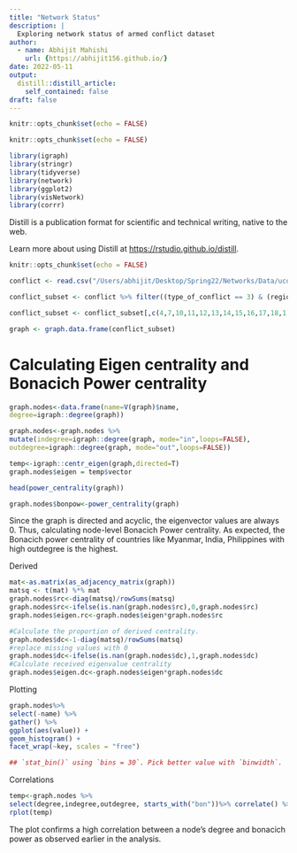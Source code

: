 ```yaml
---
title: "Network Status"
description: |
  Exploring network status of armed conflict dataset
author:
  - name: Abhijit Mahishi
    url: {https://abhijit156.github.io/}
date: 2022-05-11
output:
  distill::distill_article:
    self_contained: false
draft: false
---
```

```r
knitr::opts_chunk$set(echo = FALSE)
```


```r
knitr::opts_chunk$set(echo = FALSE)

library(igraph)
library(stringr)
library(tidyverse)
library(network)
library(ggplot2)
library(visNetwork)
library(corrr)

```

Distill is a publication format for scientific and technical writing, native to the web.

Learn more about using Distill at <https://rstudio.github.io/distill>.
```r
knitr::opts_chunk$set(echo = FALSE)

conflict <- read.csv("/Users/abhijit/Desktop/Spring22/Networks/Data/ucdp-dyadic-211.csv", header=TRUE)

conflict_subset <- conflict %>% filter((type_of_conflict == 3) & (region == 3))

conflict_subset <- conflict_subset[,c(4,7,10,11,12,13,14,15,16,17,18,1,2,3)]

graph <- graph.data.frame(conflict_subset)
```

# Calculating Eigen centrality and Bonacich Power centrality

```r
graph.nodes<-data.frame(name=V(graph)$name,
degree=igraph::degree(graph))

graph.nodes<-graph.nodes %>%
mutate(indegree=igraph::degree(graph, mode="in",loops=FALSE),
outdegree=igraph::degree(graph, mode="out",loops=FALSE))

temp<-igraph::centr_eigen(graph,directed=T)
graph.nodes$eigen = temp$vector

head(power_centrality(graph))

graph.nodes$bonpow<-power_centrality(graph)


```
Since the graph is directed and acyclic, the eigenvector values are always 0. Thus, calculating node-level Bonacich Power centrality. As expected, the Bonacich power centrality of countries like Myanmar, India, Philippines with high outdegree is the highest.

Derived 
```r
mat<-as.matrix(as_adjacency_matrix(graph))
matsq <- t(mat) %*% mat
graph.nodes$rc<-diag(matsq)/rowSums(matsq)
graph.nodes$rc<-ifelse(is.nan(graph.nodes$rc),0,graph.nodes$rc)
graph.nodes$eigen.rc<-graph.nodes$eigen*graph.nodes$rc

#Calculate the proportion of derived centrality.
graph.nodes$dc<-1-diag(matsq)/rowSums(matsq)
#replace missing values with 0
graph.nodes$dc<-ifelse(is.nan(graph.nodes$dc),1,graph.nodes$dc)
#Calculate received eigenvalue centrality
graph.nodes$eigen.dc<-graph.nodes$eigen*graph.nodes$dc
```
Plotting
```r
graph.nodes%>%
select(-name) %>%
gather() %>%
ggplot(aes(value)) +
geom_histogram() +
facet_wrap(~key, scales = "free")

## `stat_bin()` using `bins = 30`. Pick better value with `binwidth`.

```
Correlations
```r
temp<-graph.nodes %>%
select(degree,indegree,outdegree, starts_with("bon"))%>% correlate() %>% rearrange()
rplot(temp)
```
The plot confirms a high correlation between a node's degree and bonacich power as observed earlier in the analysis.
